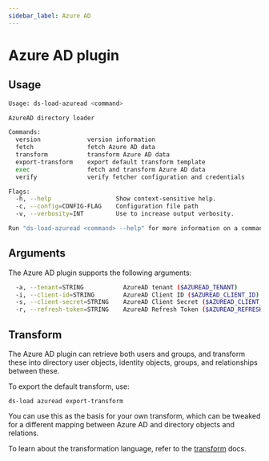 ```yaml
---
sidebar_label: Azure AD
---
```


# Azure AD plugin

## Usage

```sh
Usage: ds-load-azuread <command>

AzureAD directory loader

Commands:
  version             version information
  fetch               fetch Azure AD data
  transform           transform Azure AD data
  export-transform    export default transform template
  exec                fetch and transform Azure AD data
  verify              verify fetcher configuration and credentials

Flags:
  -h, --help                  Show context-sensitive help.
  -c, --config=CONFIG-FLAG    Configuration file path
  -v, --verbosity=INT         Use to increase output verbosity.

Run "ds-load-azuread <command> --help" for more information on a command.
```

## Arguments

The Azure AD plugin supports the following arguments:

```sh
  -a, --tenant=STRING           AzureAD tenant ($AZUREAD_TENANT)
  -i, --client-id=STRING        AzureAD Client ID ($AZUREAD_CLIENT_ID)
  -s, --client-secret=STRING    AzureAD Client Secret ($AZUREAD_CLIENT_SECRET)
  -r, --refresh-token=STRING    AzureAD Refresh Token ($AZUREAD_REFRESH_TOKEN)
```

## Transform

The Azure AD plugin can retrieve both users and groups, and transform these into directory user objects, identity objects, groups, and relationships between these.

To export the default transform, use:

`ds-load azuread export-transform`

You can use this as the basis for your own transform, which can be tweaked for a different mapping between Azure AD and directory objects and relations.

To learn about the transformation language, refer to the [transform](/docs/command-line-interface/ds-load-cli/transform) docs.